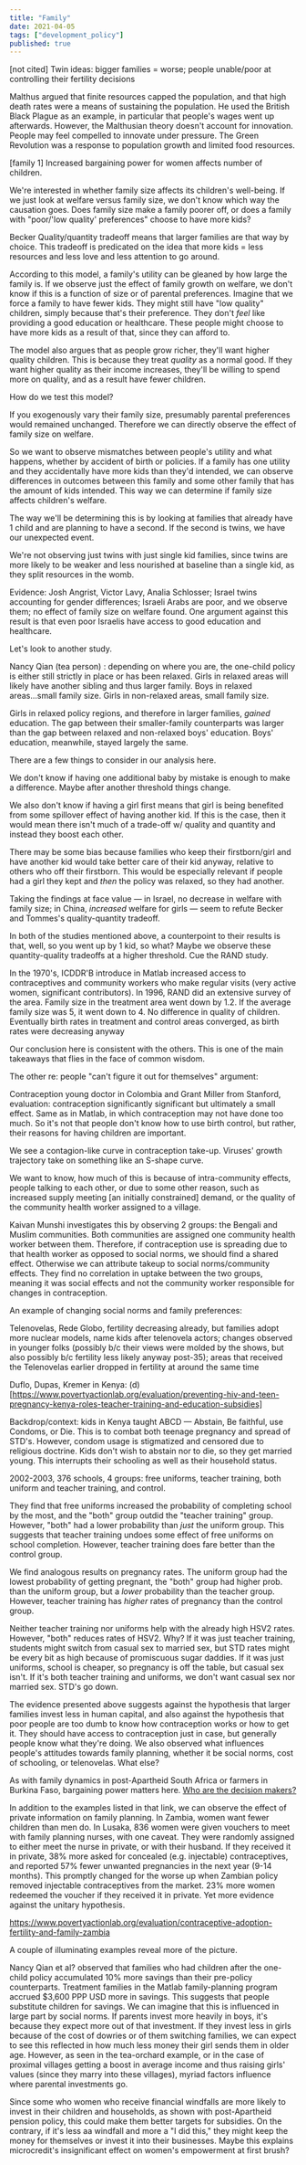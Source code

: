 ```yaml
---
title: "Family"
date: 2021-04-05
tags: ["development_policy"]
published: true
---
```


\[not cited] Twin ideas: bigger families = worse; people unable/poor at controlling their fertility decisions

Malthus argued that finite resources capped the population, and that high death rates were a means of sustaining the population. He used the British Black Plague as an example, in particular that people's wages went up afterwards. However, the Malthusian theory doesn't account for innovation. People may feel compelled to innovate under pressure. The Green Revolution was a response to population growth and limited food resources.

[family 1] Increased bargaining power for women affects number of children.

We're interested in whether family size affects its children's well-being. If we just look at welfare versus family size, we don't know which way the causation goes. Does family size make a family poorer off, or does a family with "poor/'low quality' preferences" choose to have more kids?

Becker Quality/quantity tradeoff means that larger families are that way by choice. This tradeoff is predicated on the idea that more kids = less resources and less love and less attention to go around.

According to this model, a family's utility can be gleaned by how large the family is. If we observe just the effect of family growth on welfare, we don't know if this is a function of size or of parental preferences. Imagine that we force a family to have fewer kids. They might still have "low quality" children, simply because that's their preference. They don't *feel* like providing a good education or healthcare. These people might choose to have more kids as a result of that, since they can afford to.

The model also argues that as people grow richer, they'll want higher quality children. This is because they treat *quality* as a normal good. If they want higher quality as their income increases, they'll be willing to spend more on quality, and as a result have fewer children.

How do we test this model?

If you exogenously vary their family size, presumably parental preferences would remained unchanged. Therefore we can directly observe the effect of family size on welfare.

So we want to observe mismatches between people's utility and what happens, whether by accident of birth or policies. If a family has one utility and they accidentally have more kids than they'd intended, we can observe differences in outcomes between this family and some other family that has the amount of kids intended. This way we can determine if family size affects children's welfare.

The way we'll be determining this is by looking at families that already have 1 child and are planning to have a second. If the second is twins, we have our unexpected event.

We're not observing just twins with just single kid families, since twins are more likely to be weaker and less nourished at baseline than a single kid, as they split resources in the womb.

Evidence: Josh Angrist, Victor Lavy, Analia Schlosser; Israel twins accounting for gender differences; Israeli Arabs are poor, and we observe them; no effect of family size on welfare found. One argument against this result is that even poor Israelis have access to good education and healthcare.

Let's look to another study.

Nancy Qian (tea person) : depending on where you are, the one-child policy is either still strictly in place or has been relaxed. Girls in relaxed areas will likely have another sibling and thus larger family. Boys in relaxed areas...small family size. Girls in non-relaxed areas, small family size.

Girls in relaxed policy regions, and therefore in larger families, *gained* education. The gap between their smaller-family counterparts was larger than the gap between relaxed and non-relaxed boys' education. Boys' education, meanwhile, stayed largely the same.

There are a few things to consider in our analysis here.

We don't know if having one additional baby by mistake is enough to make a difference. Maybe after another threshold things change.

We also don't know if having a girl first means that girl is being benefited from some spillover effect of having another kid. If this is the case, then it would mean there isn't much of a trade-off w/ quality and quantity and instead they boost each other.

There may be some bias because families who keep their firstborn/girl and have another kid would take better care of their kid anyway, relative to others who off their firstborn. This would be especially relevant if people had a girl they kept and *then* the policy was relaxed, so they had another.

Taking the findings at face value — in Israel, no decrease in welfare with family size; in China, *increased* welfare for girls — seem to refute Becker and Tommes's quality-quantity tradeoff.

In both of the studies mentioned above, a counterpoint to their results is that, well, so you went up by 1 kid, so what? Maybe we observe these quantity-quality tradeoffs at a higher threshold. Cue the RAND study.

In the 1970's, ICDDR'B introduce in Matlab increased access to contraceptives and community workers who make regular visits (very active women, significant contributors). In 1996, RAND did an extensive survey of the area. Family size in the treatment area went down by 1.2. If the average family size was 5, it went down to 4. No difference in quality of children. Eventually birth rates in treatment and control areas converged, as birth rates were decreasing anyway

Our conclusion here is consistent with the others. This is one of the main takeaways that flies in the face of common wisdom.

The other re: people "can't figure it out for themselves" argument:

Contraception young doctor in Colombia and Grant Miller from Stanford, evaluation: contraception significantly significant but ultimately a small effect. Same as in Matlab, in which contraception may not have done too much. So it's not that people don't know how to use birth control, but rather, their reasons for having children are important.

We see a contagion-like curve in contraception take-up. Viruses' growth trajectory take on something like an S-shape curve.

We want to know, how much of this is because of intra-community effects, people talking to each other, or due to some other reason, such as increased supply meeting [an initially constrained] demand, or the quality of the community health worker assigned to a village.

Kaivan Munshi investigates this by observing 2 groups: the Bengali and Muslim communities. Both communities are assigned one community health worker between them. Therefore, if contraception use is spreading due to that health worker as opposed to social norms, we should find a shared effect. Otherwise we can attribute takeup to social norms/community effects. They find no correlation in uptake between the two groups, meaning it was social effects and not the community worker responsible for changes in contraception.

An example of changing social norms and family preferences:

Telenovelas, Rede Globo, fertility decreasing already, but families adopt more nuclear models, name kids after telenovela actors; changes observed in younger folks (possibly b/c their views were molded by the shows, but also possibly b/c fertility less likely anyway post-35); areas that received the Telenovelas earlier dropped in fertility at around the same time

Duflo, Dupas, Kremer in Kenya:
(d)[https://www.povertyactionlab.org/evaluation/preventing-hiv-and-teen-pregnancy-kenya-roles-teacher-training-and-education-subsidies]

Backdrop/context: kids in Kenya taught ABCD — Abstain, Be faithful, use Condoms, or Die. This is to combat both teenage pregnancy and spread of STD's. However, condom usage is stigmatized and censored due to religious doctrine. Kids don't wish to abstain nor to die, so they get married young. This interrupts their schooling as well as their household status.

2002-2003, 376 schools, 4 groups: free uniforms, teacher training, both uniform and teacher training, and control.

They find that free uniforms increased the probability of completing school by the most, and the "both" group outdid the "teacher training" group. However, "both" had a lower probability than *just* the uniform group. This suggests that teacher training undoes some effect of free uniforms on school completion. However, teacher training does fare better than the control group.

We find analogous results on pregnancy rates. The uniform group had the lowest probability of getting pregnant, the "both" group had higher prob. than the uniform group, but a *lower* probability than the teacher group. However, teacher training has *higher* rates of pregnancy than the control group.

Neither teacher training nor uniforms help with the already high HSV2 rates. However, "both" reduces rates of HSV2. Why? If it was just teacher training, students might switch from casual sex to married sex, but STD rates might be every bit as high because of promiscuous sugar daddies. If it was just uniforms, school is cheaper, so pregnancy is off the table, but casual sex isn't. If it's both teacher training and uniforms, we don't want casual sex nor married sex. STD's go down.

The evidence presented above suggests against the hypothesis that larger families invest less in human capital, and also against the hypothesis that poor people are too dumb to know how contraception works or how to get it. They should have access to contraception just in case, but generally people know what they're doing. We also observed what influences people's attitudes towards family planning, whether it be social norms, cost of schooling, or telenovelas. What else?

As with family dynamics in post-Apartheid South Africa or farmers in Burkina Faso, bargaining power matters here. [Who are the decision makers?](/gender)

In addition to the examples listed in that link, we can observe the effect of private information on family planning. In Zambia, women want fewer children than men do. In Lusaka, 836 women were given vouchers to meet with family planning nurses, with one caveat. They were randomly assigned to either meet the nurse in private, or with their husband. If they received it in private, 38% more asked for concealed (e.g. injectable) contraceptives, and reported 57% fewer unwanted pregnancies in the next year (9-14 months). This promptly changed for the worse up when Zambian policy removed injectable contraceptives from the market. 23% more women redeemed the voucher if they received it in private. Yet more evidence against the unitary hypothesis.

https://www.povertyactionlab.org/evaluation/contraceptive-adoption-fertility-and-family-zambia

A couple of illuminating examples reveal more of the picture.

Nancy Qian et al? observed that families who had children after the one-child policy accumulated 10% more savings than their pre-policy counterparts. Treatment families in the Matlab family-planning program accrued $3,600 PPP USD more in savings. This suggests that people substitute children for savings. We can imagine that this is influenced in large part by social norms. If parents invest more heavily in boys, it's because they expect more out of that investment. If they invest less in girls because of the cost of dowries or of them switching families, we can expect to see this reflected in how much less money their girl sends them in older age. However, as seen in the tea-orchard example, or in the case of proximal villages getting a boost in average income and thus raising girls' values (since they marry into these villages), myriad factors influence where parental investments go.

Since some who women who receive financial windfalls are more likely to invest in their children and households, as shown with post-Apartheid pension policy, this could make them better targets for subsidies. On the contrary, if it's less aa windfall and more a "I did this," they might keep the money for themselves or invest it into their businesses. Maybe this explains microcredit's insignificant effect on women's empowerment at first brush?

